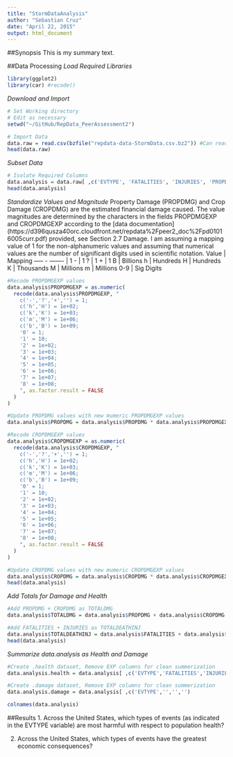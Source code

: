 ```yaml
---
title: "StormDataAnalysis"
author: "Sebastian Cruz"
date: "April 22, 2015"
output: html_document
---
```


##Synopsis
This is my summary text.

##Data Processing
*Load Required Libraries*
```r
library(ggplot2)
library(car) #recode() 
```

*Download and Import*
```r
# Set Working directory
# Edit as necessary
setwd("~/GitHub/RepData_PeerAssessment2")

# Import Data
data.raw = read.csv(bzfile("repdata-data-StormData.csv.bz2")) #Can read .bz2 files directly with bzfile()
head(data.raw)
```

*Subset Data*
```r
# Isolate Required Columns
data.analysis = data.raw[ ,c('EVTYPE', 'FATALITIES', 'INJURIES', 'PROPDMG', 'CROPDMG', 'PROPDMGEXP', 'CROPDMGEXP')]
head(data.analysis)
```

*Standardize Values and Magnitude*
Property Damage (PROPDMG) and Crop Damage (CROPDMG) are the estimated financial damage caused.  The value magnitudes are determined by the characters in the fields PROPDMGEXP and CROPDMGEXP according to the [data documentation] (https://d396qusza40orc.cloudfront.net/repdata%2Fpeer2_doc%2Fpd01016005curr.pdf) provided, see Section 2.7 Damage. I am assuming a mapping value of 1 for the non-alphanumeric values and assuming that numerical values are the number of significant digits used in scientific notation.
Value	|	Mapping
-----	-	-------
  | 1
-	|	1
?	|	1
+	|	1
B	|	Billions
h	|	Hundreds
H	|	Hundreds
K	|	Thousands
M	|	Millions
m	|	Millions
0-9 |	Sig Digits

```r
#Recode PROPDMGEXP values
data.analysis$PROPDMGEXP = as.numeric(
  recode(data.analysis$PROPDMGEXP, "
    c('-','?','+','') = 1;
    c('h','H') = 1e+02;
    c('k','K') = 1e+03;
    c('m','M') = 1e+06;
    c('b','B') = 1e+09;
    '0' = 1; 
    '1' = 10;
    '2' = 1e+02; 
    '3' = 1e+03; 
    '4' = 1e+04; 
    '5' = 1e+05;
    '6' = 1e+06; 
    '7' = 1e+07; 
    '8' = 1e+08;
    ", as.factor.result = FALSE
  )
)

#Update PROPDMG values with new mumeric PROPDMGEXP values
data.analysis$PROPDMG = data.analysis$PROPDMG * data.analysis$PROPDMGEXP

#Recode CROPDMGEXP values
data.analysis$CROPDMGEXP = as.numeric(
  recode(data.analysis$CROPDMGEXP, "
    c('-','?','+','') = 1;
    c('h','H') = 1e+02;
    c('k','K') = 1e+03;
    c('m','M') = 1e+06;
    c('b','B') = 1e+09;
    '0' = 1; 
    '1' = 10;
    '2' = 1e+02; 
    '3' = 1e+03; 
    '4' = 1e+04; 
    '5' = 1e+05;
    '6' = 1e+06; 
    '7' = 1e+07; 
    '8' = 1e+08;
    ", as.factor.result = FALSE
  )
)

#Update CROPDMG values with new mumeric CROPDMGEXP values
data.analysis$CROPDMG = data.analysis$CROPDMG * data.analysis$CROPDMGEXP
head(data.analysis)
```

*Add Totals for Damage and Health*
```r
#Add PROPDMG + CROPDMG as TOTALDMG
data.analysis$TOTALDMG = data.analysis$PROPDMG + data.analysis$CROPDMG

#Add FATALITIES + INJURIES as TOTALDEATHINJ
data.analysis$TOTALDEATHINJ = data.analysis$FATALITIES + data.analysis$INJURIES
head(data.analysis)
```

*Summarize data.analysis as Health and Damage*
```r
#Create .health dataset, Remove EXP columns for clean summerization
data.analysis.health = data.analysis[ ,c('EVTYPE','FATALITIES','INJURIES','TOTALDEATHINJ')]

#Create .damage dataset, Remove EXP columns for clean summerization
data.analysis.damage = data.analysis[ ,c('EVTYPE','','','')

colnames(data.analysis)

```



##Results 
1. Across the United States, which types of events (as indicated in the EVTYPE variable) are most harmful with respect to population health?

2. Across the United States, which types of events have the greatest economic consequences?